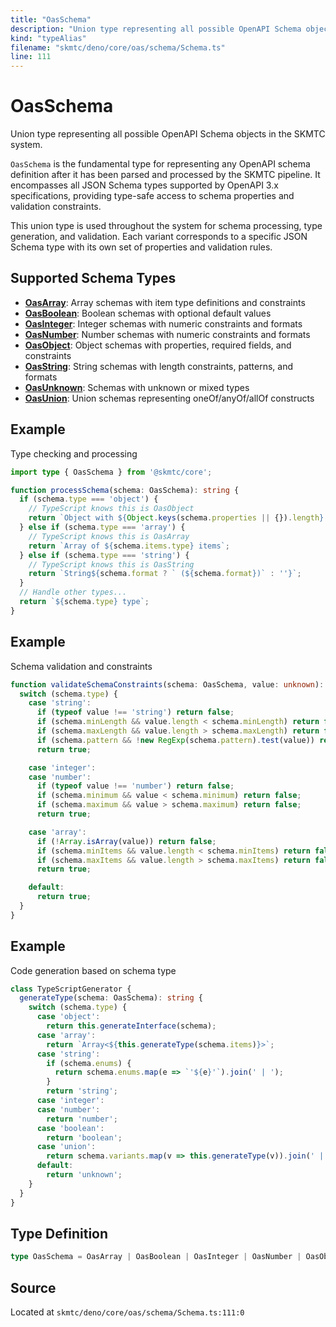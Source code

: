 ```yaml
---
title: "OasSchema"
description: "Union type representing all possible OpenAPI Schema objects in the SKMTC system."
kind: "typeAlias"
filename: "skmtc/deno/core/oas/schema/Schema.ts"
line: 111
---
```


# OasSchema

Union type representing all possible OpenAPI Schema objects in the SKMTC system.

`OasSchema` is the fundamental type for representing any OpenAPI schema definition
after it has been parsed and processed by the SKMTC pipeline. It encompasses all
JSON Schema types supported by OpenAPI 3.x specifications, providing type-safe
access to schema properties and validation constraints.

This union type is used throughout the system for schema processing, type generation,
and validation. Each variant corresponds to a specific JSON Schema type with its
own set of properties and validation rules.

## Supported Schema Types

- **[OasArray](./oas-array.mdx)**: Array schemas with item type definitions and constraints
- **[OasBoolean](./oas-boolean.mdx)**: Boolean schemas with optional default values
- **[OasInteger](./oas-integer.mdx)**: Integer schemas with numeric constraints and formats
- **[OasNumber](./oas-number.mdx)**: Number schemas with numeric constraints and formats
- **[OasObject](./oas-object.mdx)**: Object schemas with properties, required fields, and constraints
- **[OasString](./oas-string.mdx)**: String schemas with length constraints, patterns, and formats
- **[OasUnknown](./oas-unknown.mdx)**: Schemas with unknown or mixed types
- **[OasUnion](./oas-union.mdx)**: Union schemas representing oneOf/anyOf/allOf constructs


## Example

Type checking and processing
```typescript
import type { OasSchema } from '@skmtc/core';

function processSchema(schema: OasSchema): string {
  if (schema.type === 'object') {
    // TypeScript knows this is OasObject
    return `Object with ${Object.keys(schema.properties || {}).length} properties`;
  } else if (schema.type === 'array') {
    // TypeScript knows this is OasArray
    return `Array of ${schema.items.type} items`;
  } else if (schema.type === 'string') {
    // TypeScript knows this is OasString
    return `String${schema.format ? ` (${schema.format})` : ''}`;
  }
  // Handle other types...
  return `${schema.type} type`;
}
```


## Example

Schema validation and constraints
```typescript
function validateSchemaConstraints(schema: OasSchema, value: unknown): boolean {
  switch (schema.type) {
    case 'string':
      if (typeof value !== 'string') return false;
      if (schema.minLength && value.length < schema.minLength) return false;
      if (schema.maxLength && value.length > schema.maxLength) return false;
      if (schema.pattern && !new RegExp(schema.pattern).test(value)) return false;
      return true;

    case 'integer':
    case 'number':
      if (typeof value !== 'number') return false;
      if (schema.minimum && value < schema.minimum) return false;
      if (schema.maximum && value > schema.maximum) return false;
      return true;

    case 'array':
      if (!Array.isArray(value)) return false;
      if (schema.minItems && value.length < schema.minItems) return false;
      if (schema.maxItems && value.length > schema.maxItems) return false;
      return true;

    default:
      return true;
  }
}
```


## Example

Code generation based on schema type
```typescript
class TypeScriptGenerator {
  generateType(schema: OasSchema): string {
    switch (schema.type) {
      case 'object':
        return this.generateInterface(schema);
      case 'array':
        return `Array<${this.generateType(schema.items)}>`;
      case 'string':
        if (schema.enums) {
          return schema.enums.map(e => `'${e}'`).join(' | ');
        }
        return 'string';
      case 'integer':
      case 'number':
        return 'number';
      case 'boolean':
        return 'boolean';
      case 'union':
        return schema.variants.map(v => this.generateType(v)).join(' | ');
      default:
        return 'unknown';
    }
  }
}
```

## Type Definition

```typescript
type OasSchema = OasArray | OasBoolean | OasInteger | OasNumber | OasObject | OasString | OasUnknown | OasUnion
```

## Source

Located at `skmtc/deno/core/oas/schema/Schema.ts:111:0`
